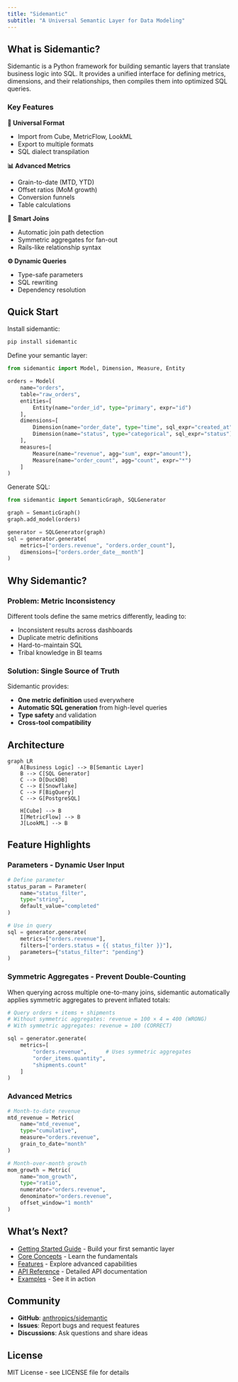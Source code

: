 ```yaml
---
title: "Sidemantic"
subtitle: "A Universal Semantic Layer for Data Modeling"
---
```


## What is Sidemantic?

Sidemantic is a Python framework for building semantic layers that translate business logic into SQL. It provides a unified interface for defining metrics, dimensions, and their relationships, then compiles them into optimized SQL queries.

### Key Features

::: {.grid}

::: {.g-col-6}
**🔗 Universal Format**

- Import from Cube, MetricFlow, LookML
- Export to multiple formats
- SQL dialect transpilation
:::

::: {.g-col-6}
**📊 Advanced Metrics**

- Grain-to-date (MTD, YTD)
- Offset ratios (MoM growth)
- Conversion funnels
- Table calculations
:::

::: {.g-col-6}
**🎯 Smart Joins**

- Automatic join path detection
- Symmetric aggregates for fan-out
- Rails-like relationship syntax
:::

::: {.g-col-6}
**⚙️ Dynamic Queries**

- Type-safe parameters
- SQL rewriting
- Dependency resolution
:::

:::

## Quick Start

Install sidemantic:

```bash
pip install sidemantic
```

Define your semantic layer:

```python
from sidemantic import Model, Dimension, Measure, Entity

orders = Model(
    name="orders",
    table="raw_orders",
    entities=[
        Entity(name="order_id", type="primary", expr="id")
    ],
    dimensions=[
        Dimension(name="order_date", type="time", sql_expr="created_at"),
        Dimension(name="status", type="categorical", sql_expr="status")
    ],
    measures=[
        Measure(name="revenue", agg="sum", expr="amount"),
        Measure(name="order_count", agg="count", expr="*")
    ]
)
```

Generate SQL:

```python
from sidemantic import SemanticGraph, SQLGenerator

graph = SemanticGraph()
graph.add_model(orders)

generator = SQLGenerator(graph)
sql = generator.generate(
    metrics=["orders.revenue", "orders.order_count"],
    dimensions=["orders.order_date__month"]
)
```

## Why Sidemantic?

### Problem: Metric Inconsistency

Different tools define the same metrics differently, leading to:

- Inconsistent results across dashboards
- Duplicate metric definitions
- Hard-to-maintain SQL
- Tribal knowledge in BI teams

### Solution: Single Source of Truth

Sidemantic provides:

- **One metric definition** used everywhere
- **Automatic SQL generation** from high-level queries
- **Type safety** and validation
- **Cross-tool compatibility**

## Architecture

```mermaid
graph LR
    A[Business Logic] --> B[Semantic Layer]
    B --> C[SQL Generator]
    C --> D[DuckDB]
    C --> E[Snowflake]
    C --> F[BigQuery]
    C --> G[PostgreSQL]

    H[Cube] --> B
    I[MetricFlow] --> B
    J[LookML] --> B
```

## Feature Highlights

### Parameters - Dynamic User Input

```python
# Define parameter
status_param = Parameter(
    name="status_filter",
    type="string",
    default_value="completed"
)

# Use in query
sql = generator.generate(
    metrics=["orders.revenue"],
    filters=["orders.status = {{ status_filter }}"],
    parameters={"status_filter": "pending"}
)
```

### Symmetric Aggregates - Prevent Double-Counting

When querying across multiple one-to-many joins, sidemantic automatically applies symmetric aggregates to prevent inflated totals:

```python
# Query orders + items + shipments
# Without symmetric aggregates: revenue = 100 × 4 = 400 (WRONG)
# With symmetric aggregates: revenue = 100 (CORRECT)

sql = generator.generate(
    metrics=[
        "orders.revenue",      # Uses symmetric aggregates
        "order_items.quantity",
        "shipments.count"
    ]
)
```

### Advanced Metrics

```python
# Month-to-date revenue
mtd_revenue = Metric(
    name="mtd_revenue",
    type="cumulative",
    measure="orders.revenue",
    grain_to_date="month"
)

# Month-over-month growth
mom_growth = Metric(
    name="mom_growth",
    type="ratio",
    numerator="orders.revenue",
    denominator="orders.revenue",
    offset_window="1 month"
)
```

## What's Next?

- [Getting Started Guide](getting-started.qmd) - Build your first semantic layer
- [Core Concepts](concepts/models.qmd) - Learn the fundamentals
- [Features](features/parameters.qmd) - Explore advanced capabilities
- [API Reference](api/index.qmd) - Detailed API documentation
- [Examples](examples.qmd) - See it in action

## Community

- **GitHub**: [anthropics/sidemantic](https://github.com/anthropics/sidemantic)
- **Issues**: Report bugs and request features
- **Discussions**: Ask questions and share ideas

## License

MIT License - see LICENSE file for details

